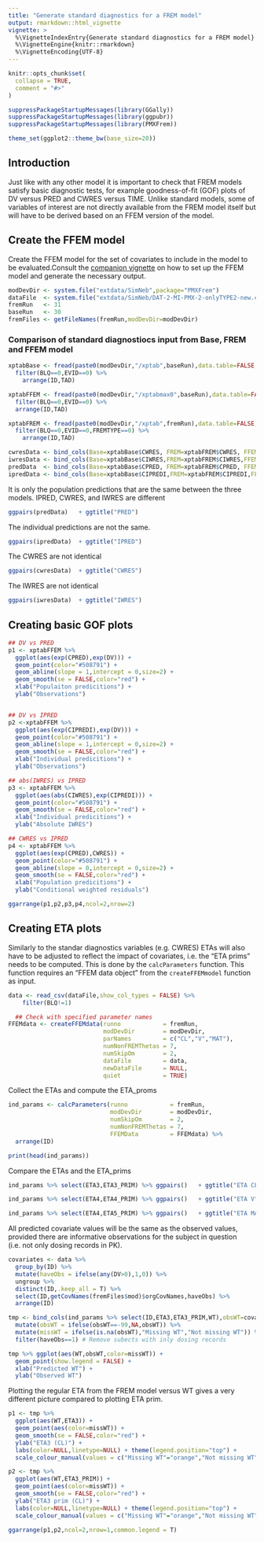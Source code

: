 ```yaml
---
title: "Generate standard diagnostics for a FREM model"
output: rmarkdown::html_vignette
vignette: >
  %\VignetteIndexEntry{Generate standard diagnostics for a FREM model}
  %\VignetteEngine{knitr::rmarkdown}
  %\VignetteEncoding{UTF-8}
---
```


```r
knitr::opts_chunk$set(
  collapse = TRUE,
  comment = "#>"
)
```

```r
suppressPackageStartupMessages(library(GGally))
suppressPackageStartupMessages(library(ggpubr))
suppressPackageStartupMessages(library(PMXFrem))

theme_set(ggplot2::theme_bw(base_size=20))
```

## Introduction

Just like with any other model it is important to check that FREM models satisfy basic diagnostic tests, for example goodness-of-fit (GOF) plots of DV versus PRED and CWRES versus TIME. Unlike standard models, some of variables of interest are not directly available from the FREM model itself but will have to be derived based on an FFEM version of the model. 

## Create the FFEM model

Create the FFEM model for the set of covariates to include in the model to be evaluated.Consult the [companion vignette](create_FFEM_model.html) on how to set up the FFEM model and generate the necessary output.


```r
modDevDir <- system.file("extdata/SimNeb",package="PMXFrem")
dataFile  <- system.file("extdata/SimNeb/DAT-2-MI-PMX-2-onlyTYPE2-new.csv",package="PMXFrem")
fremRun   <- 31
baseRun   <- 30
fremFiles <- getFileNames(fremRun,modDevDir=modDevDir)
```

### Comparison of standard diagnostiocs input from Base, FREM and FFEM model

```r
xptabBase <- fread(paste0(modDevDir,"/xptab",baseRun),data.table=FALSE,check.names = T) %>%
  filter(BLQ==0,EVID==0) %>% 
    arrange(ID,TAD)

xptabFFEM <- fread(paste0(modDevDir,"/xptabmax0",baseRun),data.table=FALSE,check.names = T) %>%
  filter(BLQ==0,EVID==0) %>% 
  arrange(ID,TAD)

xptabFREM <- fread(paste0(modDevDir,"/xptab",fremRun),data.table=FALSE,check.names = T) %>%
  filter(BLQ==0,EVID==0,FREMTYPE==0) %>% 
    arrange(ID,TAD)

cwresData <- bind_cols(Base=xptabBase$CWRES, FREM=xptabFREM$CWRES, FFEM=xptabFFEM$CWRES) 
iwresData <- bind_cols(Base=xptabBase$CIWRES,FREM=xptabFREM$CIWRES,FFEM=xptabFFEM$CIWRES)
predData  <- bind_cols(Base=xptabBase$CPRED, FREM=xptabFREM$CPRED, FFEM=xptabFFEM$CPRED)
ipredData <- bind_cols(Base=xptabBase$CIPREDI,FREM=xptabFREM$CIPREDI,FFEM=xptabFFEM$CIPREDI)
```

It is only the population predictions that are the same between the three models. IPRED, CWRES, and IWRES are different
```r
ggpairs(predData)   + ggtitle("PRED")
```

The individual predictions are not the same.
```r
ggpairs(ipredData)  + ggtitle("IPRED")
```

The CWRES are not identical
```r
ggpairs(cwresData)  + ggtitle("CWRES")
```

The IWRES are not identical
```r

ggpairs(iwresData)  + ggtitle("IWRES")
```

## Creating basic GOF plots

```r

## DV vs PRED
p1 <- xptabFFEM %>% 
  ggplot(aes(exp(CPRED),exp(DV))) +
  geom_point(color="#508791") +
  geom_abline(slope = 1,intercept = 0,size=2) +
  geom_smooth(se = FALSE,color="red") +
  xlab("Populaiton predicitions") +
  ylab("Observations")


## DV vs IPRED
p2 <-xptabFFEM %>% 
  ggplot(aes(exp(CIPREDI),exp(DV))) +
  geom_point(color="#508791") +
  geom_abline(slope = 1,intercept = 0,size=2) +
  geom_smooth(se = FALSE,color="red") +
  xlab("Individual predicitions") +
  ylab("Observations")

## abs(IWRES) vs IPRED
p3 <- xptabFFEM %>% 
  ggplot(aes(abs(CIWRES),exp(CIPREDI))) +
  geom_point(color="#508791") +
  geom_smooth(se = FALSE,color="red") +
  xlab("Individual predicitions") +
  ylab("Absolute IWRES")

## CWRES vs IPRED
p4 <- xptabFFEM %>% 
  ggplot(aes(exp(CPRED),CWRES)) +
  geom_point(color="#508791") +
  geom_abline(slope = 0,intercept = 0,size=2) +
  geom_smooth(se = FALSE,color="red") +
  xlab("Population predicitions") +
  ylab("Conditional weighted residuals")

ggarrange(p1,p2,p3,p4,ncol=2,nrow=2)

```

## Creating ETA plots

Similarly to the standar diagnostics variables (e.g. CWRES) ETAs will also have to be adjusted to reflect the impact of covariates, i.e. the "ETA prims" needs to be computed. This is done by the `calcParameters` function. This function requires an "FFEM data object" from the `createFFEMmodel` function as input.

```r

data <- read_csv(dataFile,show_col_types = FALSE) %>%
    filter(BLQ!=1)

  ## Check with specified parameter names
FFEMdata <- createFFEMdata(runno            = fremRun,
                           modDevDir        = modDevDir,
                           parNames         = c("CL","V","MAT"),
                           numNonFREMThetas = 7,
                           numSkipOm        = 2,
                           dataFile         = data,
                           newDataFile      = NULL,
                           quiet            = TRUE)
```

Collect the ETAs and compute the ETA_proms
```r
ind_params <- calcParameters(runno            = fremRun,
                             modDevDir        = modDevDir,
                             numSkipOm        = 2,
                             numNonFREMThetas = 7,
                             FFEMData         = FFEMdata) %>% 
  arrange(ID)

print(head(ind_params))
```

Compare the ETAs and the ETA_prims
```r
ind_params %>% select(ETA3,ETA3_PRIM) %>% ggpairs()   + ggtitle("ETA CL")
```

```r
ind_params %>% select(ETA4,ETA4_PRIM) %>% ggpairs()   + ggtitle("ETA V")
```

```r
ind_params %>% select(ETA4,ETA5_PRIM) %>% ggpairs()   + ggtitle("ETA MAT")
```

All predicted covariate values will be the same as the observed values, provided there are informative observations for the subject in question (i.e. not only dosing records in PK). 
```r

covariates <- data %>% 
  group_by(ID) %>% 
  mutate(haveObs = ifelse(any(DV>0),1,0)) %>% 
  ungroup %>% 
  distinct(ID,.keep_all = T) %>% 
  select(ID,getCovNames(fremFiles$mod)$orgCovNames,haveObs) %>% 
  arrange(ID)

tmp <- bind_cols(ind_params %>% select(ID,ETA3,ETA3_PRIM,WT),obsWT=covariates$WT,haveObs=covariates$haveObs) %>% 
  mutate(obsWT = ifelse(obsWT==-99,NA,obsWT)) %>% 
  mutate(missWT = ifelse(is.na(obsWT),"Missing WT","Not missing WT")) %>% 
  filter(haveObs==1) # Remove subects with inly dosing records

tmp %>% ggplot(aes(WT,obsWT,color=missWT)) +
  geom_point(show.legend = FALSE) +
  xlab("Predicted WT") +
  ylab("Observed WT")
```



Plotting the regular ETA from the FREM model versus WT gives a very different picture compared to plotting ETA prim.

```r

p1 <- tmp %>% 
  ggplot(aes(WT,ETA3)) +
  geom_point(aes(color=missWT)) +
  geom_smooth(se = FALSE,color="red") +
  ylab("ETA3 (CL)") +
  labs(color=NULL,linetype=NULL) + theme(legend.position="top") +
  scale_colour_manual(values = c("Missing WT"="orange","Not missing WT"="#508791")) 

p2 <- tmp %>% 
  ggplot(aes(WT,ETA3_PRIM)) +
  geom_point(aes(color=missWT)) +
  geom_smooth(se = FALSE,color="red") +
  ylab("ETA3 prim (CL)") +
  labs(color=NULL,linetype=NULL) + theme(legend.position="top") +
  scale_colour_manual(values = c("Missing WT"="orange","Not missing WT"="#508791")) 

ggarrange(p1,p2,ncol=2,nrow=1,common.legend = T)
```

